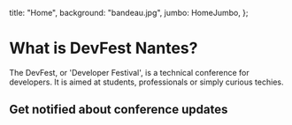   title: "Home",
  background: "bandeau.jpg",
  jumbo: HomeJumbo,
};

<SecondarySection>

# What is DevFest Nantes?

The DevFest, or 'Developer Festival', is a technical conference for developers. It is aimed at students, professionals or simply curious techies.

<DevfestNumbers />

<Youtube id="VyWwCNhqk1w" title="AfterMovie 2021" />

</SecondarySection>
<TertiarySection>

## Get notified about conference updates

<SubscribeNewsletter />

</TertiarySection>
